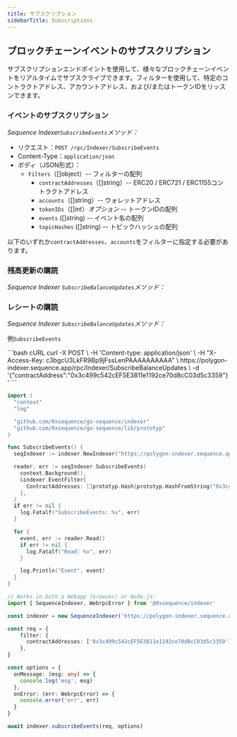 ```yaml
---
title: サブスクリプション
sidebarTitle: Subscriptions
---
```


## ブロックチェーンイベントのサブスクリプション

サブスクリプションエンドポイントを使用して、様々なブロックチェーンイベントをリアルタイムでサブスクライブできます。フィルターを使用して、特定のコントラクトアドレス、アカウントアドレス、および/またはトークンIDをリッスンできます。

### イベントのサブスクリプション

*Sequence Indexer`SubscribeEvents`メソッド：*

* リクエスト：`POST /rpc/Indexer/SubscribeEvents`
* Content-Type：`application/json`
* ボディ（JSON形式）：
  * `Filters`（\[]object）-- フィルターの配列
    * `contractAddresses`（\[]string）-- ERC20 / ERC721 / ERC1155コントラクトアドレス
    * `accounts`（\[]string）-- ウォレットアドレス
    * `tokenIDs`（\[]int）*オプション* -- トークンIDの配列
    * `events` (\[]string) -- イベント名の配列
    * `topicHashes` (\[]string) -- トピックハッシュの配列

以下のいずれか`contractAddresses`、`accounts`をフィルターに指定する必要があります。

### 残高更新の購読

*Sequence Indexer `SubscribeBalanceUpdates`メソッド：*

### レシートの購読

*Sequence Indexer `SubscribeBalanceUpdates`メソッド：*

例`SubscribeEvents`

<CodeGroup>
  ```bash cURL
  curl -X POST \
    -H 'Content-type: application/json' \
    -H "X-Access-Key: c3bgcU3LkFR9Bp9jFssLenPAAAAAAAAAA" \
    https://polygon-indexer.sequence.app/rpc/Indexer/SubscribeBalanceUpdates \
    -d '{"contractAddress":"0x3c499c542cEF5E3811e1192ce70d8cC03d5c3359"}'
  ```

  ```go Go
  import (
    "context"
    "log"

    "github.com/0xsequence/go-sequence/indexer"
    "github.com/0xsequence/go-sequence/lib/prototyp"
  )

  func SubscribeEvents() {
    seqIndexer := indexer.NewIndexer("https://polygon-indexer.sequence.app", "c3bgcU3LkFR9Bp9jFssLenPAAAAAAAAAA")

    reader, err := seqIndexer.SubscribeEvents(
      context.Background(),
      &indexer.EventFilter{
        ContractAddresses: []prototyp.Hash{prototyp.HashFromString("0x3c499c542cEF5E3811e1192ce70d8cC03d5c3359")},
      },
    )
    if err != nil {
      log.Fatalf("SubscribeEvents: %v", err)
    }

    for {
      event, err := reader.Read()
      if err != nil {
        log.Fatalf("Read: %v", err)
      }

      log.Println("Event", event)
    }
  }
  ```

  ```typescript [TypeScript]
  // Works in both a Webapp (browser) or Node.js:
  import { SequenceIndexer, WebrpcError } from '@0xsequence/indexer'

  const indexer = new SequenceIndexer('https://polygon-indexer.sequence.app', 'c3bgcU3LkFR9Bp9jFssLenPAAAAAAAAAA')

  const req = {
      filter: {
        contractAddresses: ['0x3c499c542cEF5E3811e1192ce70d8cC03d5c3359'],
      },
  }

  const options = {
    onMessage: (msg: any) => {
      console.log('msg', msg)
    },
    onError: (err: WebrpcError) => {
      console.error('err', err)
    }
  }

  await indexer.subscribeEvents(req, options)
  ```
</CodeGroup>

